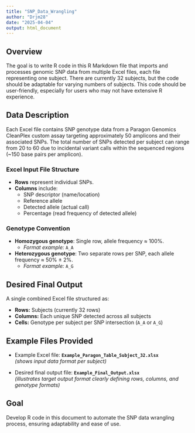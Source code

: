 ```yaml
---
title: "SNP_Data_Wrangling"
author: "Drjm28"
date: "2025-04-04"
output: html_document
---
```

## Overview

The goal is to write R code in this R Markdown file that imports and processes genomic SNP data from multiple Excel files, each file representing one subject. There are currently 32 subjects, but the code should be adaptable for varying numbers of subjects. This code should be user-friendly, especially for users who may not have extensive R experience.

## Data Description

Each Excel file contains SNP genotype data from a Paragon Genomics CleanPlex custom assay targeting approximately 50 amplicons and their associated SNPs. The total number of SNPs detected per subject can range from 20 to 60 due to incidental variant calls within the sequenced regions (~150 base pairs per amplicon).

### Excel Input File Structure

- **Rows** represent individual SNPs.
- **Columns** include:
  - SNP descriptor (name/location)
  - Reference allele
  - Detected allele (actual call)
  - Percentage (read frequency of detected allele)

### Genotype Convention

- **Homozygous genotype**: Single row, allele frequency ≈ 100%.  
  - *Format example:* `A_A`
  
- **Heterozygous genotype**: Two separate rows per SNP, each allele frequency ≈ 50% ± 2%.  
  - *Format example:* `A_G`

## Desired Final Output

A single combined Excel file structured as:

- **Rows:** Subjects (currently 32 rows)
- **Columns:** Each unique SNP detected across all subjects
- **Cells:** Genotype per subject per SNP intersection (`A_A` or `A_G`)

## Example Files Provided

- Example Excel file: **`Example_Paragon_Table_Subject_32.xlsx`**  
  *(shows input data format per subject)*

- Desired final output file: **`Example_Final_Output.xlsx`**  
  *(illustrates target output format clearly defining rows, columns, and genotype formats)*

## Goal

Develop R code in this document to automate the SNP data wrangling process, ensuring adaptability and ease of use.
